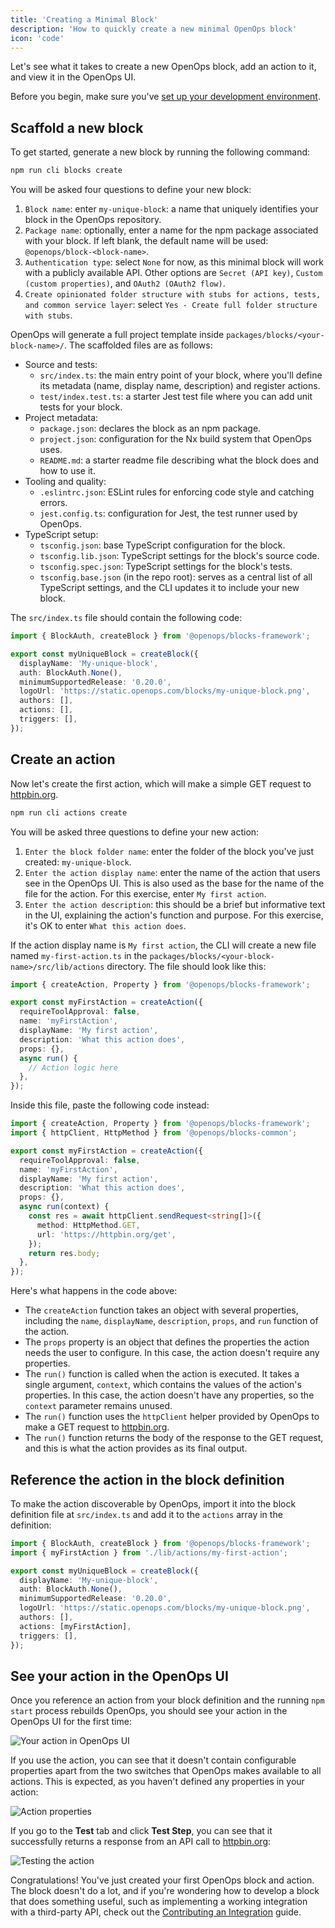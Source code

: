 ```yaml
---
title: 'Creating a Minimal Block'
description: 'How to quickly create a new minimal OpenOps block'
icon: 'code'
---
```


Let's see what it takes to create a new OpenOps block, add an action to it, and view it in the OpenOps UI.

Before you begin, make sure you've [set up your development environment](/contributing/development-environment/).

## Scaffold a new block

To get started, generate a new block by running the following command:

```bash
npm run cli blocks create
```

You will be asked four questions to define your new block:

1. `Block name`: enter `my-unique-block`: a name that uniquely identifies your block in the OpenOps repository.
2. `Package name`: optionally, enter a name for the npm package associated with your block. If left blank, the default name will be used: `@openops/block-<block-name>`.
3. `Authentication type`: select `None` for now, as this minimal block will work with a publicly available API. Other options are `Secret (API key)`, `Custom (custom properties)`, and `OAuth2 (OAuth2 flow)`.
4. `Create opinionated folder structure with stubs for actions, tests, and common service layer`: select `Yes - Create full folder structure with stubs`.

OpenOps will generate a full project template inside `packages/blocks/<your-block-name>/`. The scaffolded files are as follows:
* Source and tests:
    * `src/index.ts`: the main entry point of your block, where you'll define its metadata (name, display name, description) and register actions.
    * `test/index.test.ts`: a starter Jest test file where you can add unit tests for your block.
* Project metadata:
    * `package.json`: declares the block as an npm package.
    * `project.json`: configuration for the Nx build system that OpenOps uses.
    * `README.md`: a starter readme file describing what the block does and how to use it.
* Tooling and quality:
    * `.eslintrc.json`: ESLint rules for enforcing code style and catching errors.
    * `jest.config.ts`: configuration for Jest, the test runner used by OpenOps.
* TypeScript setup:
    * `tsconfig.json`: base TypeScript configuration for the block.
    * `tsconfig.lib.json`: TypeScript settings for the block's source code.
    * `tsconfig.spec.json`: TypeScript settings for the block's tests.
    * `tsconfig.base.json` (in the repo root): serves as a central list of all TypeScript settings, and the CLI updates it to include your new block.

The `src/index.ts` file should contain the following code:

```ts
import { BlockAuth, createBlock } from '@openops/blocks-framework';

export const myUniqueBlock = createBlock({
  displayName: 'My-unique-block',
  auth: BlockAuth.None(),
  minimumSupportedRelease: '0.20.0',
  logoUrl: 'https://static.openops.com/blocks/my-unique-block.png',
  authors: [],
  actions: [],
  triggers: [],
});
```

## Create an action

Now let's create the first action, which will make a simple GET request to [httpbin.org](https://httpbin.org/).

```bash
npm run cli actions create
```

You will be asked three questions to define your new action:

1. `Enter the block folder name`: enter the folder of the block you've just created: `my-unique-block`.
2. `Enter the action display name`: enter the name of the action that users see in the OpenOps UI. This is also used as the base for the name of the file for the action. For this exercise, enter `My first action`.
3. `Enter the action description`: this should be a brief but informative text in the UI, explaining the action's function and purpose. For this exercise, it's OK to enter `What this action does`.

If the action display name is `My first action`, the CLI will create a new file named `my-first-action.ts` in the `packages/blocks/<your-block-name>/src/lib/actions` directory. The file should look like this:

```typescript
import { createAction, Property } from '@openops/blocks-framework';

export const myFirstAction = createAction({
  requireToolApproval: false,
  name: 'myFirstAction',
  displayName: 'My first action',
  description: 'What this action does',
  props: {},
  async run() {
    // Action logic here
  },
});
```

Inside this file, paste the following code instead:

```typescript
import { createAction, Property } from '@openops/blocks-framework';
import { httpClient, HttpMethod } from '@openops/blocks-common';

export const myFirstAction = createAction({
  requireToolApproval: false,
  name: 'myFirstAction',
  displayName: 'My first action',
  description: 'What this action does',
  props: {},
  async run(context) {
    const res = await httpClient.sendRequest<string[]>({
      method: HttpMethod.GET,
      url: 'https://httpbin.org/get',
    });
    return res.body;
  },
});
```

Here's what happens in the code above:
* The `createAction` function takes an object with several properties, including the `name`, `displayName`, `description`, `props`, and `run` function of the action.
* The `props` property is an object that defines the properties the action needs the user to configure. In this case, the action doesn't require any properties.
* The `run()` function is called when the action is executed. It takes a single argument, `context`, which contains the values of the action's properties. In this case, the action doesn't have any properties, so the `context` parameter remains unused.
* The `run()` function uses the `httpClient` helper provided by OpenOps to make a GET request to [httpbin.org](https://httpbin.org/).
* The `run()` function returns the body of the response to the GET request, and this is what the action provides as its final output.

## Reference the action in the block definition

To make the action discoverable by OpenOps, import it into the block definition file at `src/index.ts` and add it to the `actions` array in the definition:

```typescript
import { BlockAuth, createBlock } from '@openops/blocks-framework';
import { myFirstAction } from './lib/actions/my-first-action';

export const myUniqueBlock = createBlock({
  displayName: 'My-unique-block',
  auth: BlockAuth.None(),
  minimumSupportedRelease: '0.20.0',
  logoUrl: 'https://static.openops.com/blocks/my-unique-block.png',
  authors: [],
  actions: [myFirstAction],
  triggers: [],
});
```

## See your action in the OpenOps UI

Once you reference an action from your block definition and the running `npm start` process rebuilds OpenOps, you should see your action in the OpenOps UI for the first time:

![Your action in OpenOps UI](/images/contributing/action-debuts-in-openops-ui.png)

If you use the action, you can see that it doesn't contain configurable properties apart from the two switches that OpenOps makes available to all actions. This is expected, as you haven't defined any properties in your action:

![Action properties](/images/contributing/action-properties-none.png)

If you go to the **Test** tab and click **Test Step**, you can see that it successfully returns a response from an API call to [httpbin.org](https://httpbin.org/):

![Testing the action](/images/contributing/action-testing.png)

Congratulations! You've just created your first OpenOps block and action. The block doesn't do a lot, and if you're wondering how to develop a block that does something useful, such as implementing a working integration with a third-party API, check out the [Contributing an Integration](/contributing/contributing-an-integration/) guide.
